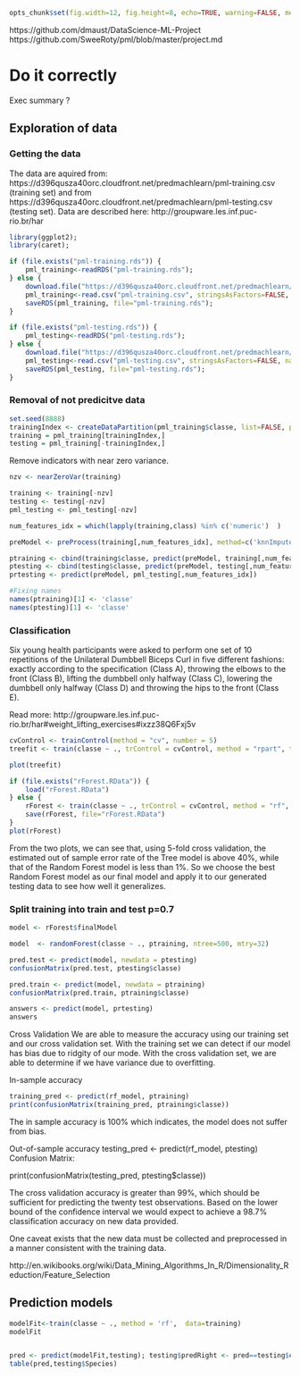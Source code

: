 ```r
opts_chunk$set(fig.width=12, fig.height=8, echo=TRUE, warning=FALSE, message=FALSE);
```
https://github.com/dmaust/DataScience-ML-Project
https://github.com/SweeRoty/pml/blob/master/project.md

Do it correctly
========================================================



Exec summary
?

## Exploration of data

### Getting the data
The data are aquired from: https://d396qusza40orc.cloudfront.net/predmachlearn/pml-training.csv (training set) and from https://d396qusza40orc.cloudfront.net/predmachlearn/pml-testing.csv (testing set). Data are described here: http://groupware.les.inf.puc-rio.br/har

```r
library(ggplot2);
library(caret);

if (file.exists("pml-training.rds")) {
    pml_training<-readRDS("pml-training.rds");
} else {
    download.file("https://d396qusza40orc.cloudfront.net/predmachlearn/pml-training.csv", destfile="pml-training.csv", method="curl");
    pml_training<-read.csv("pml-training.csv", stringsAsFactors=FALSE, na.strings = c("NA", "#DIV/0!"));
    saveRDS(pml_training, file="pml-training.rds");
}

if (file.exists("pml-testing.rds")) {
    pml_testing<-readRDS("pml-testing.rds");
} else {
    download.file("https://d396qusza40orc.cloudfront.net/predmachlearn/pml-testing.csv", destfile="pml-testing.csv", method="curl");
    pml_testing<-read.csv("pml-testing.csv", stringsAsFactors=FALSE, na.strings = c("NA", "#DIV/0!"));
    saveRDS(pml_testing, file="pml-testing.rds");
}

```
### Removal of not predicitve data

```r
set.seed(8888)
trainingIndex <- createDataPartition(pml_training$classe, list=FALSE, p=.7)
training = pml_training[trainingIndex,]
testing = pml_training[-trainingIndex,]
```

Remove indicators with near zero variance.

```r
nzv <- nearZeroVar(training)

training <- training[-nzv]
testing <- testing[-nzv]
pml_testing <- pml_testing[-nzv]
```

```r
num_features_idx = which(lapply(training,class) %in% c('numeric')  )
```

```r
preModel <- preProcess(training[,num_features_idx], method=c('knnImpute'))

ptraining <- cbind(training$classe, predict(preModel, training[,num_features_idx]))
ptesting <- cbind(testing$classe, predict(preModel, testing[,num_features_idx]))
prtesting <- predict(preModel, pml_testing[,num_features_idx])

#Fixing names
names(ptraining)[1] <- 'classe'
names(ptesting)[1] <- 'classe'
```

### Classification
Six young health participants were asked to perform one set of 10 repetitions of the Unilateral Dumbbell Biceps Curl in five different fashions: exactly according to the specification (Class A), throwing the elbows to the front (Class B), lifting the dumbbell only halfway (Class C), lowering the dumbbell only halfway (Class D) and throwing the hips to the front (Class E).

Read more: http://groupware.les.inf.puc-rio.br/har#weight_lifting_exercises#ixzz38Q6Fxj5v

```r

cvControl <- trainControl(method = "cv", number = 5)
treefit <- train(classe ~ ., trControl = cvControl, method = "rpart", tuneLength = 5, data=ptraining);

plot(treefit)

if (file.exists("rForest.RData")) {
    load("rForest.RData")
} else {
    rForest <- train(classe ~ ., trControl = cvControl, method = "rf", tuneLength = 5, data=ptraining);
    save(rForest, file="rForest.RData")
}
plot(rForest)

```

From the two plots, we can see that, using 5-fold cross validation, the estimated out of sample error rate of the Tree model is above 40%, while that of the Random Forest model is less than 1%. So we choose the best Random Forest model as our final model and apply it to our generated testing data to see how well it generalizes.

### Split training into train and test p=0.7



```r
model <- rForest$finalModel

model  <- randomForest(classe ~ ., ptraining, ntree=500, mtry=32)

pred.test <- predict(model, newdata = ptesting)
confusionMatrix(pred.test, ptesting$classe)

pred.train <- predict(model, newdata = ptraining)
confusionMatrix(pred.train, ptraining$classe)

answers <- predict(model, prtesting) 
answers
```

Cross Validation
We are able to measure the accuracy using our training set and our cross validation set. With the training set we can detect if our model has bias due to ridgity of our mode. With the cross validation set, we are able to determine if we have variance due to overfitting.

In-sample accuracy
```r
training_pred <- predict(rf_model, ptraining) 
print(confusionMatrix(training_pred, ptraining$classe))
```
The in sample accuracy is 100% which indicates, the model does not suffer from bias.

Out-of-sample accuracy
testing_pred <- predict(rf_model, ptesting) 
Confusion Matrix:

print(confusionMatrix(testing_pred, ptesting$classe))

The cross validation accuracy is greater than 99%, which should be sufficient for predicting the twenty test observations. Based on the lower bound of the confidence interval we would expect to achieve a 98.7% classification accuracy on new data provided.

One caveat exists that the new data must be collected and preprocessed in a manner consistent with the training data.


http://en.wikibooks.org/wiki/Data_Mining_Algorithms_In_R/Dimensionality_Reduction/Feature_Selection


## Prediction models

```r
modelFit<-train(classe ~ ., method = 'rf',  data=training)
modelFit


pred <- predict(modelFit,testing); testing$predRight <- pred==testing$classe
table(pred,testing$Species)
```

